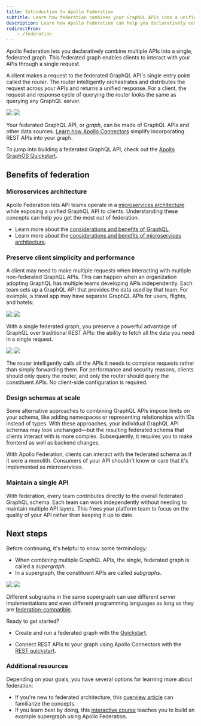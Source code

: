 ```yaml
---
title: Introduction to Apollo Federation
subtitle: Learn how federation combines your GraphQL APIs into a unified supergraph
description: Learn how Apollo Federation can help you declaratively combine your services into a unified, federated GraphQL API using a microservices architecture.
redirectFrom:
    - /federation
---
```


Apollo Federation lets you declaratively combine multiple APIs into a single, federated graph. This federated graph enables clients to interact with your APIs through a single request.

A client makes a request to the federated GraphQL API's single entry point called the _router_. The router intelligently orchestrates and distributes the request across your APIs and returns a unified response. For a client, the request and response cycle of querying the router looks the same as querying any GraphQL server.

<img src='../../img/get-started/federation.svg' class="dark:hidden"/>
<img src='../../img/get-started/federation-dark.svg' class="hidden dark:block"/>

<Note>

Your federated GraphQL API, or _graph_, can be made of GraphQL APIs and other data sources.
[Learn how Apollo Connectors](../connectors/) simplify incorporating REST APIs into your graph.

</Note>


To jump into building a federated GraphQL API, check out the [Apollo GraphOS Quickstart](/graphos/get-started/guides/quickstart).

<ExpansionPanel title="Watch the video overview">

<Wistia WistiaId="zkmzm47wxk" />

</ExpansionPanel>

## Benefits of federation

### Microservices architecture

Apollo Federation lets API teams operate in a [microservices architecture](https://www.atlassian.com/microservices/microservices-architecture/microservices-vs-monolith) while exposing a unified GraphQL API to clients. Understanding these concepts can help you get the most out of federation.

- Learn more about the [considerations and benefits of GraphQL](https://graphql.com/learn/what-is-graphql/).
- Learn more about the [considerations and benefits of microservices architecture](https://aws.amazon.com/compare/the-difference-between-monolithic-and-microservices-architecture/).

### Preserve client simplicity and performance

A client may need to make multiple requests when interacting with multiple non-federated GraphQL APIs. This can happen when an organization adopting GraphQL  has multiple teams developing APIs independently. Each team sets up a GraphQL API that provides the data used by that team. For example, a travel app may have separate GraphQL APIs for users, flights, and hotels:


 <img src='../../img/get-started/federation-diag-2.svg' class="dark:hidden"/>
 <img src='../../img/get-started/federation-diag-2-dark.svg' class="hidden dark:block"/>

With a single federated graph, you preserve a powerful advantage of GraphQL over traditional REST APIs: the ability to fetch all the data you need in a single request.

 <img src='../../img/get-started/federation-diag-3.svg' class="dark:hidden"/>
 <img src='../../img/get-started/federation-diag-3-dark.svg' class="hidden dark:block"/>


The router intelligently calls all the APIs it needs to complete requests rather than simply forwarding them.
For performance and security reasons, clients should only query the router, and only the router should query the constituent APIs.
No client-side configuration is required.

### Design schemas at scale

Some alternative approaches to combining GraphQL APIs impose limits on your schema, like adding namespaces or representing relationships with IDs instead of types. With these approaches, your individual GraphQL API schemas may look unchanged—but the resulting federated schema that clients interact with is more complex. Subsequently, it requires you to make frontend as well as backend changes.

With Apollo Federation, clients can interact with the federated schema as if it were a monolith. Consumers of your API shouldn't know or care that it's implemented as microservices.

### Maintain a single API

With federation, every team contributes directly to the overall federated GraphQL schema. Each team can work independently without needing to maintain multiple API layers. This frees your platform team to focus on the quality of your API rather than keeping it up to date.

## Next steps

Before continuing, it's helpful to know some terminology:

- When combining multiple GraphQL APIs, the single, federated graph is called a _supergraph_.
- In a supergraph, the constituent APIs are called _subgraphs_.

<img src='../../img/get-started/federation-diag-4.svg' class="dark:hidden"/>
<img src='../../img/get-started/federation-diag-4-dark.svg' class="hidden dark:block"/>

Different subgraphs in the same supergraph can use different server implementations and even different programming languages as long as they are [federation-compatible](../../reference/federation/compatible-subgraphs).

Ready to get started? 

- Create and run a federated graph with the [Quickstart](/graphos/get-started/guides/quickstart).

- Connect REST APIs to your graph using Apollo Connectors with the [REST quickstart](/graphos/get-started/guides/rest-quickstart).

### Additional resources

Depending on your goals, you have several options for learning more about federation: 
- If you're new to federated architecture, this [overview article](https://graphql.com/learn/federated-architecture/) can familiarize the concepts.
- If you learn best by doing, this [interactive course](https://www.apollographql.com/tutorials/voyage-part1) teaches you to build an example supergraph using Apollo Federation.

